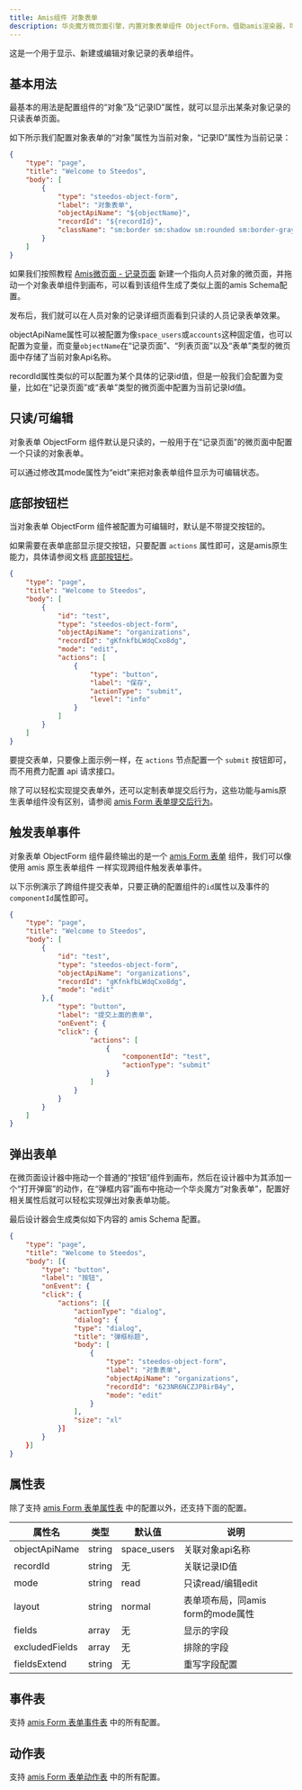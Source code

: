 ```yaml
---
title: Amis组件 对象表单
description: 华炎魔方微页面引擎，内置对象表单组件 ObjectForm，借助amis渲染器，可以帮助开发人员快速生成一个功能完善的对象表单组件。
---
```


这是一个用于显示、新建或编辑对象记录的表单组件。

## 基本用法

最基本的用法是配置组件的“对象”及“记录ID”属性，就可以显示出某条对象记录的只读表单页面。

如下所示我们配置对象表单的“对象”属性为当前对象，“记录ID”属性为当前记录：

```json
{
    "type": "page",
    "title": "Welcome to Steedos",
    "body": [
        {
            "type": "steedos-object-form",
            "label": "对象表单",
            "objectApiName": "${objectName}",
            "recordId": "${recordId}",
            "className": "sm:border sm:shadow sm:rounded sm:border-gray-300 bg-white p-4"
        }
    ]
}
```
如果我们按照教程 [Amis微页面 - 记录页面](/docs/amis/page-type#%E8%AE%B0%E5%BD%95%E9%A1%B5%E9%9D%A2) 新建一个指向人员对象的微页面，并拖动一个对象表单组件到画布，可以看到该组件生成了类似上面的amis Schema配置。

发布后，我们就可以在人员对象的记录详细页面看到只读的人员记录表单效果。

objectApiName属性可以被配置为像`space_users`或`accounts`这种固定值，也可以配置为变量，而变量`objectName`在“记录页面”、“列表页面”以及“表单”类型的微页面中存储了当前对象Api名称。

recordId属性类似的可以配置为某个具体的记录id值，但是一般我们会配置为变量，比如在“记录页面”或“表单”类型的微页面中配置为当前记录Id值。

## 只读/可编辑

对象表单 ObjectForm 组件默认是只读的，一般用于在“记录页面”的微页面中配置一个只读的对象表单。

可以通过修改其mode属性为“eidt”来把对象表单组件显示为可编辑状态。

## 底部按钮栏

当对象表单 ObjectForm 组件被配置为可编辑时，默认是不带提交按钮的。

如果需要在表单底部显示提交按钮，只要配置 `actions` 属性即可，这是amis原生能力，具体请参阅文档 [底部按钮栏](https://aisuda.bce.baidu.com/amis/zh-CN/components/form/index#%E5%BA%95%E9%83%A8%E6%8C%89%E9%92%AE%E6%A0%8F)。

```json
{
    "type": "page",
    "title": "Welcome to Steedos",
    "body": [
        {
            "id": "test",
            "type": "steedos-object-form",
            "objectApiName": "organizations",
            "recordId": "gKfnkfbLWdqCxo8dg",
            "mode": "edit",
            "actions": [
                {
                    "type": "button",
                    "label": "保存",
                    "actionType": "submit",
                    "level": "info"
                }
            ]
        }
    ]
}
```

要提交表单，只要像上面示例一样，在 `actions` 节点配置一个 `submit` 按钮即可，而不用费力配置 api 请求接口。

除了可以轻松实现提交表单外，还可以定制表单提交后行为，这些功能与amis原生表单组件没有区别，请参阅 [amis Form 表单提交后行为](https://aisuda.bce.baidu.com/amis/zh-CN/components/form/index#%E6%8F%90%E4%BA%A4%E5%90%8E%E8%A1%8C%E4%B8%BA)。

## 触发表单事件

对象表单 ObjectForm 组件最终输出的是一个 [amis Form 表单](https://aisuda.bce.baidu.com/amis/zh-CN/components/form/index) 组件，我们可以像使用 amis 原生表单组件 一样实现跨组件触发表单事件。

以下示例演示了跨组件提交表单，只要正确的配置组件的`id`属性以及事件的`componentId`属性即可。

```json
{
    "type": "page",
    "title": "Welcome to Steedos",
    "body": [
        {
            "id": "test",
            "type": "steedos-object-form",
            "objectApiName": "organizations",
            "recordId": "gKfnkfbLWdqCxo8dg",
            "mode": "edit"
        },{
            "type": "button",
            "label": "提交上面的表单",
            "onEvent": {
            "click": {
                    "actions": [
                        {
                            "componentId": "test",
                            "actionType": "submit"
                        }
                    ]
                }
            }
        }
    ]
}
```

## 弹出表单

在微页面设计器中拖动一个普通的“按钮”组件到画布，然后在设计器中为其添加一个“打开弹窗”的动作，在“弹框内容”画布中拖动一个华炎魔方“对象表单”，配置好相关属性后就可以轻松实现弹出对象表单功能。

最后设计器会生成类似如下内容的 amis Schema 配置。

```json
{
    "type": "page",
    "title": "Welcome to Steedos",
    "body": [{
        "type": "button",
        "label": "按钮",
        "onEvent": {
        "click": {
            "actions": [{
                "actionType": "dialog",
                "dialog": {
                "type": "dialog",
                "title": "弹框标题",
                "body": [
                    {
                        "type": "steedos-object-form",
                        "label": "对象表单",
                        "objectApiName": "organizations",
                        "recordId": "623NR6NCZJP8irB4y",
                        "mode": "edit"
                    }
                ],
                "size": "xl"
            }]
        }
    }]
}
```

## 属性表

除了支持 [amis Form 表单属性表](https://aisuda.bce.baidu.com/amis/zh-CN/components/form/index#%E5%B1%9E%E6%80%A7%E8%A1%A8) 中的配置以外，还支持下面的配置。

| 属性名 | 类型 | 默认值 | 说明 |
|----|----|----|----|
| objectApiName | string | space_users | 关联对象api名称 |
| recordId | string | 无 | 关联记录ID值 |
| mode | string | read | 只读read/编辑edit |
| layout | string | normal | 表单项布局，同amis form的mode属性 |
| fields | array | 无 | 显示的字段 |
| excludedFields | array | 无 | 排除的字段 |
| fieldsExtend | string | 无 | 重写字段配置 |

## 事件表

支持 [amis Form 表单事件表](https://aisuda.bce.baidu.com/amis/zh-CN/components/form/index#%E4%BA%8B%E4%BB%B6%E8%A1%A8) 中的所有配置。

## 动作表

支持 [amis Form 表单动作表](https://aisuda.bce.baidu.com/amis/zh-CN/components/form/index#%E5%8A%A8%E4%BD%9C%E8%A1%A8) 中的所有配置。
